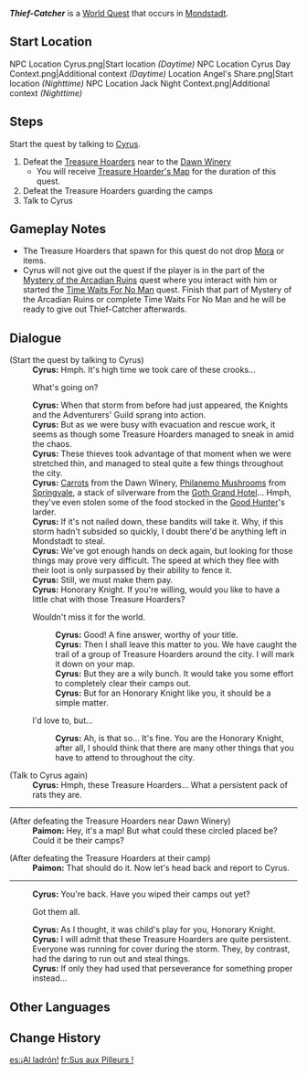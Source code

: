 {{Quest Infobox
|id            = 70813
|type          = World
|region        = Mondstadt
|area          = Starfell Valley
|subarea       = City of Mondstadt
|summary       = Cyrus asks the Traveler to help him catch [[Treasure Hoarders]] who took advantage of the storm's chaos.
|requirement   = Reach [[Adventure Rank]] 24
|startLocation = [[City of Mondstadt|Mondstadt]], [[Mondstadt]]
|prev          = Time Waits For No Man
|prev2         = Not to be Missed
|exp           = 100
|mora          = 16,000
|rep           = Mondstadt
|repAmt        = 20
|repOrder      = 92
|other         = {{Card|Guide to Resistance|2}}
|characters    = Cyrus; Paimon; Traveler
}}
'''''Thief-Catcher''''' is a [[World Quest]] that occurs in [[Mondstadt]].

==Start Location==
<gallery>
NPC Location Cyrus.png|Start location ''(Daytime)''
NPC Location Cyrus Day Context.png|Additional context ''(Daytime)''
Location Angel's Share.png|Start location ''(Nighttime)''
NPC Location Jack Night Context.png|Additional context ''(Nighttime)''
</gallery>

==Steps==
Start the quest by talking to [[Cyrus]].
# Defeat the [[Treasure Hoarders]] near to the [[Dawn Winery]]
#* You will receive [[Treasure Hoarder's Map]] for the duration of this quest.
# Defeat the Treasure Hoarders guarding the camps
# Talk to Cyrus

==Gameplay Notes==
<!-- Any notes about the quests that do not pertain to the steps themselves. -->
* The Treasure Hoarders that spawn for this quest do not drop [[Mora]] or items.
* Cyrus will not give out the quest if the player is in the part of the [[Mystery of the Arcadian Ruins]] quest where you interact with him or started the [[Time Waits For No Man]] quest. Finish that part of Mystery of the Arcadian Ruins or complete Time Waits For No Man and he will be ready to give out Thief-Catcher afterwards.

==Dialogue==
{{Quest Description|The storm has just ended, and [[Cyrus]] from the [[Adventurers' Guild]] is currently planning to clear the [[Treasure Hoarders]] out...}}
{{Dialogue start}}
;(Start the quest by talking to Cyrus)
:'''Cyrus:''' Hmph. It's high time we took care of these crooks...
:{{DIcon}} What's going on?
:'''Cyrus:''' When that storm from before had just appeared, the Knights and the Adventurers' Guild sprang into action.
:'''Cyrus:''' But as we were busy with evacuation and rescue work, it seems as though some Treasure Hoarders managed to sneak in amid the chaos.
:'''Cyrus:''' These thieves took advantage of that moment when we were stretched thin, and managed to steal quite a few things throughout the city.
:'''Cyrus:''' [[Carrot]]s from the Dawn Winery, [[Philanemo Mushroom]]s from [[Springvale]], a stack of silverware from the [[Goth Grand Hotel]]... Hmph, they've even stolen some of the food stocked in the [[Good Hunter]]'s larder.
:'''Cyrus:''' If it's not nailed down, these bandits will take it. Why, if this storm hadn't subsided so quickly, I doubt there'd be anything left in Mondstadt to steal.
:'''Cyrus:''' We've got enough hands on deck again, but looking for those things may prove very difficult. The speed at which they flee with their loot is only surpassed by their ability to fence it.
:'''Cyrus:''' Still, we must make them pay.
:'''Cyrus:''' Honorary Knight. If you're willing, would you like to have a little chat with those Treasure Hoarders?
:{{DIcon}} Wouldn't miss it for the world.
::'''Cyrus:''' Good! A fine answer, worthy of your title.
::'''Cyrus:''' Then I shall leave this matter to you. We have caught the trail of a group of Treasure Hoarders around the city. I will mark it down on your map.
::'''Cyrus:''' But they are a wily bunch. It would take you some effort to completely clear their camps out.
::'''Cyrus:''' But for an Honorary Knight like you, it should be a simple matter.
:{{DIcon}} I'd love to, but...
::'''Cyrus:''' Ah, is that so... It's fine. You are the Honorary Knight, after all, I should think that there are many other things that you have to attend to throughout the city.

;(Talk to Cyrus again)
:'''Cyrus:''' Hmph, these Treasure Hoarders... What a persistent pack of rats they are.
----
;(After defeating the Treasure Hoarders near Dawn Winery)
:'''Paimon:''' Hey, it's a map! But what could these circled placed be? Could it be their camps?

;(After defeating the Treasure Hoarders at their camp)
:'''Paimon:''' That should do it. Now let's head back and report to Cyrus.
----
:'''Cyrus:''' You're back. Have you wiped their camps out yet?
:{{DIcon}} Got them all.
:'''Cyrus:''' As I thought, it was child's play for you, Honorary Knight.
:'''Cyrus:''' I will admit that these Treasure Hoarders are quite persistent. Everyone was running for cover during the storm. They, by contrast, had the daring to run out and steal things.
:'''Cyrus:''' If only they had used that perseverance for something proper instead...
{{Dialogue end}}

==Other Languages==
{{Other Languages
|en      = Thief-Catcher
|zhs     = 捕盗
|zhs_rm  = Bǔ Dào
|zht     = 捕盜
|zht_rm  = Bǔ Dào
|zh_tl   = Catching Thieves
|ja      = 盗賊を捕まえろ
|ja_rm   = Douzoku wo Tsukamaero
|ja_tl   = Let's Catch the Thief
|ko      = 도둑 잡기
|ko_rm   = Doduk japgi
|ko_tl   = Thief Catching
|es      = ¡Al ladrón!
|es_tl   = To the Thief!
|fr      = Sus aux Pilleurs !
|fr_tl   = Down with the Looters!
|ru      = Держи вора!
|ru_tl   = Keep the Thief!
|th      = จับโจร
|th_rm   = 
|th_tl   = 
|vi      = Bắt Trộm
|vi_tl   = 
|de      = Banditenfänger
|de_tl   = Bandit Catcher
|id      = Penangkapan Pencurian
|id_tl   = Theft Catch
|pt      = Pega ladrão!
|pt_tl   = Catch (the) Thief!
|tr      = Hırsız Avcısı
|tr_tl   = 
|it      = Al ladro!
|it_tl   = 
}}

==Change History==
{{Change History|1.0}}

[[es:¡Al ladrón!]]
[[fr:Sus aux Pilleurs !]]